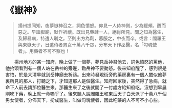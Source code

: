# 《嶽神》

> 揚州提同知，夜夢嶽神召之，詞色憤怒。仰見一人侍神側，少為緩頰。醒而惡之。早詣嶽廟，默作祈禳。既出見藥肆一人，絕肖所見。問之知為醫生，及歸暴病，特遣人聘之。至則出方為劑，暮服之，中夜而卒。或言：閻羅王與東嶽天子，日遣侍者男女十萬八千眾，分布天下作巫醫，名「勾魂使者」。用藥者不可不察也！

&emsp;&emsp;揚州地方的某一知府，晚上做了一個夢，夢見岳神召他去，詞色憤怒的罵他，他抬頭看到有一個人站在岳神的旁邊，勸岳神不要動怒。後來知府醒了，感到很是害怕，於是大清早就到岳神廟去祈禱。出來時發現街旁的藥房裏有一個人酷似他夢裏所見的那人，打聽之下，才知道那人是個醫生。知府回家後，突然得了急病，就命下人前去請那位醫生來。那醫生來了之後就開了一付處方給知府吃，沒想到早晨剛吃下藥，晚上就一命嗚乎了。後來聽人說閻羅王和東岳天子白天派了十萬八千個男女使者，分佈天下，扮成醫生，叫做勾魂使者，因此吃藥的人不可不小心些。
